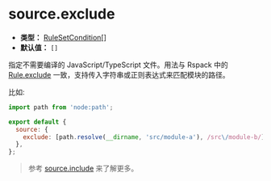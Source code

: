 # source.exclude

- **类型：** [RuleSetCondition[]](https://rspack.dev/zh/config/module#condition)
- **默认值：** `[]`

指定不需要编译的 JavaScript/TypeScript 文件。用法与 Rspack 中的 [Rule.exclude](https://rspack.dev/zh/config/module#ruleexclude) 一致，支持传入字符串或正则表达式来匹配模块的路径。

比如:

```js
import path from 'node:path';

export default {
  source: {
    exclude: [path.resolve(__dirname, 'src/module-a'), /src\/module-b/],
  },
};
```

> 参考 [source.include](/config/source/include) 来了解更多。
